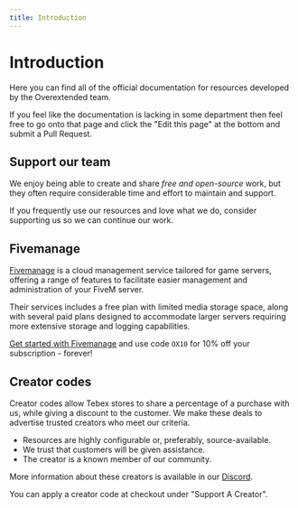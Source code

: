 ```yaml
---
title: Introduction
---
```



# Introduction

Here you can find all of the official documentation for resources developed by the Overextended team.

If you feel like the documentation is lacking in some department then feel free to go onto that page and click the "Edit this page" at the bottom and submit a Pull Request.

## Support our team

We enjoy being able to create and share _free and open-source_ work, but they often require considerable time and effort to maintain and support.

If you frequently use our resources and love what we do, consider supporting us so we can continue our work.

<div className="mt-2 flex flex-wrap justify-evenly gap-4">
  <DonateLink image="https://avatars.githubusercontent.com/u/65407488?v=4" name="Linden" kofiName="thelindat" />
  <DonateLink image="https://avatars.githubusercontent.com/u/39926192?v=4" name="Luke" kofiName="lukewastaken" />
  <DonateLink image="https://avatars.githubusercontent.com/u/31368547?v=4" name="DokaDoka" kofiName="dokadoka" />
</div>

## Fivemanage

[Fivemanage](https://fivemanage.com/?ref=overextended) is a cloud management service tailored for game servers, offering a range of features to facilitate easier management and administration of your FiveM server.

Their services includes a free plan with limited media storage space, along with several paid plans designed to accommodate larger servers requiring more extensive storage and logging capabilities.
 
[Get started with Fivemanage](https://fivemanage.com/?ref=overextended) and use code `OX10` for 10% off your subscription - forever!

## Creator codes

Creator codes allow Tebex stores to share a percentage of a purchase with us, while giving a discount to the customer. We make these deals to advertise trusted creators who meet our criteria.

- Resources are highly configurable or, preferably, source-available.
- We trust that customers will be given assistance.
- The creator is a known member of our community.

More information about these creators is available in our [Discord](https://discord.com/channels/813030955598086174/1028912864389496903).

<CreatorCodes>
  <CreatorCode storeName="Andyyy" storeLink="https://andyyy.tebex.io/" code="ox20" percentOff={20} storeImage="/static/creators/andy.png"/>
  <CreatorCode storeName="Berkie's Workshop" storeLink="https://berkie.tebex.io/" code="ox10" percentOff={10} storeImage="/static/creators/berkie.png"/>
  <CreatorCode storeName="Dolu Mods" storeLink="https://dolu.tebex.io/" code="overextended" percentOff={25} storeImage="/static/creators/dolu.png"/>
  <CreatorCode storeName="Electus Scripts" storeLink="https://store.electus-scripts.com/" code="ox10" percentOff={10} storeImage="/static/creators/electus.png"/>
  <CreatorCode storeName="Loaf Scripts" storeLink="https://store.loaf-scripts.com/" code="ox10" percentOff={10} storeImage="/static/creators/loaf.png"/>
  <CreatorCode storeName="OT Studios" storeLink="https://store.otstudios.net/ox" code="ox10" percentOff={10} storeImage="/static/creators/otstudios.png"/>
  <CreatorCode storeName="Randolio Scripts" storeLink="https://randolio.tebex.io/" code="OVEREXTENDED" percentOff={20} storeImage="/static/creators/randolio.png"/>
  <CreatorCode storeName="rcore" storeLink="https://store.rcore.cz/" code="ox10" percentOff={10} storeImage="/static/creators/rcore.png"/>
  <CreatorCode storeName="Artwork Inventory" storeLink="https://artwork-inventory.tebex.io/" code="ox10" percentOff={10} storeImage="/static/creators/artworkInventory.gif"/>
  <CreatorCode storeName="Renewed Scripts" storeLink="https://renewed.tebex.io/ox" code="ox15" percentOff={15} storeImage="/static/creators/renewed.png"/>
  <CreatorCode storeName="Wasabi Scripts" storeLink="https://store.wasabiscripts.com/ox" code="OX20" percentOff={20} storeImage="/static/creators/wasabi.png"/>
</CreatorCodes>


You can apply a creator code at checkout under "Support A Creator".
